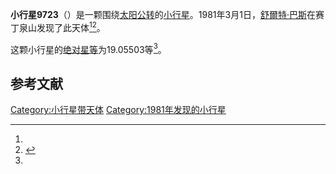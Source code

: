 {{Infobox planet
| bgcolour = #FFFFC0
| name = 9723
| symbol = 
| image = 
| caption = 
| discovery = yes
| discovery_ref = 
| discoverer = [[舒爾特·巴斯|舒爾特·巴斯]]
| discovery_site = [[赛丁泉山|赛丁泉山]] 
| discovered = 1981年3月1日
| designations = yes
| mp_name = 
| named_after = 
| alt_names = 1981 EP13/ 1985 RH1
| mp_category = [[主带小行星|主带小行星]]
| orbit_ref = <ref name="a">[http://ssd.jpl.nasa.gov/sbdb.cgi?sstr=9723 9723] {{Wayback|url=http://ssd.jpl.nasa.gov/sbdb.cgi?sstr=9723 |date=20110609200125 }}，小行星數據庫瀏覽器（JPL Small-Body Database Browser）－[[美国国家航空航天局|美国国家航空航天局]]喷气推进实验室</ref>
| epoch = 2456400.5 (2013年4月18日更新)
| aphelion = {{convert|2.4025877|AU|km|3|abbr=on|lk=out}}
| perihelion = {{convert|1.8945385|AU|km|3|abbr=on}}
| semimajor = {{convert|2.1485631|AU|km|3|abbr=on}}
| eccentricity = 0.11823
| period = 1150.32509 [[日|日]]<br />3.15[[儒略年|儒略年]]
| avg_speed = 
| inclination = 4.98554
| asc_node = 309.33671
| mean_anomaly = 
| arg_peri = 19.05503
| satellites = 
| physical_characteristics = yes
| dimensions = 
| mass = 
| density = 
| surface_grav = 
| escape_velocity = 
| sidereal_day = 
| axial_tilt = 
| pole_ecliptic_lat = 
| pole_ecliptic_lon = 
| albedo = 
| temperatures= 
| temp_name1 = 
| mean_temp_1 = 
| max_temp_1 = 
| temp_name2 = 
| max_temp_2 = 
| spectral_type = 
| abs_magnitude = 19.05503
}}

'''小行星9723'''（{{lang-en|9723}}）是一颗围绕[[太阳|太阳]][[公转|公转]]的[[小行星|小行星]]。1981年3月1日，[[舒爾特·巴斯|舒爾特·巴斯]]在赛丁泉山发现了此天体<ref name="a" /><ref>{{cite news|title=小行星列表|url=http://cfa-www.harvard.edu/iau/lists/NumberedMPs.txt|accessdate=2013-07-08|newspaper=哈佛大学|archive-date=2008-05-17|archive-url=https://web.archive.org/web/20080517010638/http://cfa-www.harvard.edu/iau/lists/NumberedMPs.txt|dead-url=no}}</ref>。

这颗小行星的[[绝对星等|绝对星等]]为19.05503等<ref name="a" />。

==参考文献==
{{reflist}}
{{Minor Planet Number|[[小行星9722|小行星9722]]|[[小行星9724|小行星9724]]}}

{{小天体}}

[[Category:小行星带天体|Category:小行星带天体]]
[[Category:1981年发现的小行星|Category:1981年发现的小行星]]

{{asteroid-stub}}